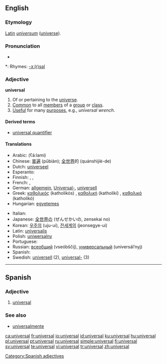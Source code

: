 ==English==

===Etymology===
[[Latin]] ''[[universum]]'' ([[universe]]).

===Pronunciation===
* {{audio|en-us-universal.ogg|Audio (US)}}

*: Rhymes: [[Rhymes:English:-ɜː(r)səl|-ɜː(r)səl]]

===Adjective===
'''universal'''

# Of or pertaining to the [[universe]].
# [[Common]] to all [[member]]s of a [[group]] or [[class]].
# [[Useful]] for many [[purpose]]s, e.g., ''universal wrench''.

====Derived terms====
* [[universal quantifier]]

====Translations====
{{top}}
* Arabic: {{ARchar|[[عالمي]]}} (ʕá:lami)
* Chinese: [[普遍]] (pǔbiàn); [[全世界]]的 (quánshìjiè-de)
* Dutch: [[universeel]]
* Esperanto: {{t-|eo|universala|xs=Esperanto}}
* Finnish: {{t-|fi|yleis-}}, {{t-|fi|yleismaailmallinen}}, {{t-|fi|yleispätevä}}
* French: {{t+|fr|universel|m}}, {{t+|fr|universelle|f}}
* German: [[allgemein]], [[Universal-]], [[universell]]
* Greek: [[καθολικός]] (katholikós) {{m}}, [[καθολική]] (katholikí) {{f}}, [[καθολικό]] (katholikó) {{n}}
* Hungarian: [[egyetemes]]
{{mid}}
* Italian: {{t+|it|universale|m|f}}
* Japanese: [[全世界]]の (ぜんせかいの, zensekai no)
* Korean: [[우주의]] (uju-ui), [[전세계의]] (jeonsegye-ui)
* Latin: [[universalis]]
* Polish: [[uniwersalny]]
* Portuguese: {{t+|pt|universal|m|f}}
* Russian: [[всеобщий]] (vseóbščij), [[универсальный]] (universál’nyj)
* Spanish: {{t-|es|universal|m|f}}
* Swedish: [[universell]] (2), [[universal-]] (3)
{{bottom}}

----

==Spanish==

===Adjective===
{{es-adj|pl=universales}}

# [[#English|universal]]

===See also===
* [[universalmente]]

[[Category:Spanish adjectives]]

[[ca:universal]]
[[fr:universal]]
[[io:universal]]
[[id:universal]]
[[ku:universal]]
[[hu:universal]]
[[pl:universal]]
[[pt:universal]]
[[ru:universal]]
[[simple:universal]]
[[fi:universal]]
[[sv:universal]]
[[te:universal]]
[[vi:universal]]
[[tr:universal]]
[[zh:universal]]